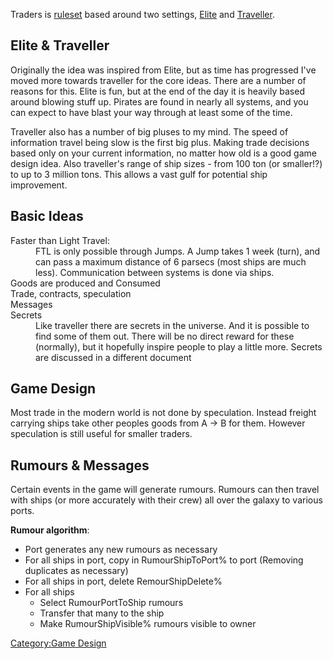Traders is [[Rulesets|ruleset]] based around two settings, [http://en.wikipedia.org/wiki/Elite_(video_game) Elite] and [http://en.wikipedia.org/wiki/Traveller_(role-playing_game) Traveller].

== Elite & Traveller ==

Originally the idea was inspired from Elite, but as time has progressed I've
moved more towards traveller for the core ideas. There are a number of
reasons for this. Elite is fun, but at the end of the day it is heavily based
around blowing stuff up. Pirates are found in nearly all systems, and you can
expect to have blast your way through at least some of the time.  

Traveller also has a number of big pluses to my mind. The speed of
information travel being slow is the first big plus. Making trade decisions
based only on your current information, no matter how old is a good game
design idea. Also traveller's range of ship sizes - from 100 ton (or
smaller!?) to up to 3 million tons. This allows a vast gulf for potential
ship improvement.

== Basic Ideas ==

; Faster than Light Travel:
: FTL is only possible through Jumps.  A Jump takes 1 week (turn), and can pass a maximum distance of 6 parsecs (most ships are much less). Communication between systems is done via ships.
; Goods are produced and Consumed
; Trade, contracts, speculation
; Messages
; Secrets
:Like traveller there are secrets in the universe.  And it is possible to find some of them out.  There will be no direct reward for these (normally), but it hopefully inspire people to play a little more. Secrets are discussed in a different document

== Game Design ==

Most trade in the modern world is not done by speculation.  Instead freight
carrying ships take other peoples goods from A -> B for them.  However speculation
is still useful for smaller traders.

== Rumours & Messages ==

Certain events in the game will generate rumours.  Rumours can then travel
with ships (or more accurately with their crew) all over the galaxy to various
ports. 

'''Rumour algorithm''':
* Port generates any new rumours as necessary
* For all ships in port, copy in RumourShipToPort% to port (Removing duplicates as necessary)
* For all ships in port, delete RemourShipDelete%
* For all ships
** Select RumourPortToShip rumours
** Transfer that many to the ship
** Make RumourShipVisible% rumours visible to owner

[[Category:Game Design]]
